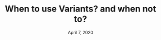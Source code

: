 ---
title: When to use Variants? and when not to?
date: 'April 7, 2020'
description: A guide to using variants.
tags: ['figma', 'tooling']
---